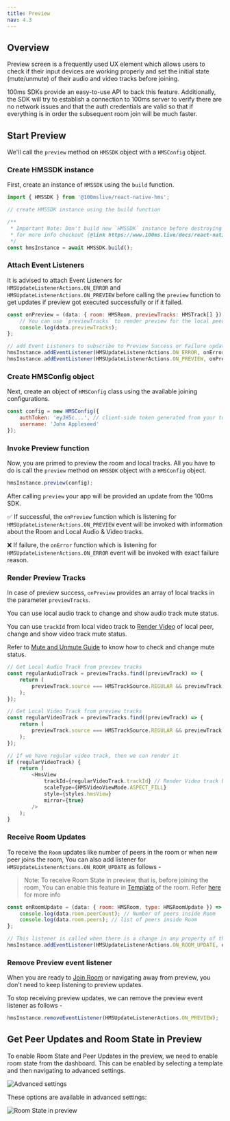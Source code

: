 ```yaml
---
title: Preview
nav: 4.3
---
```


## Overview

Preview screen is a frequently used UX element which allows users to check if their input devices are working properly and set the initial state (mute/unmute) of their audio and video tracks before joining.

100ms SDKs provide an easy-to-use API to back this feature.
Additionally, the SDK will try to establish a connection to 100ms server to verify there are no network issues and that the auth credentials are valid so that if everything is in order the subsequent room join will be much faster.

## Start Preview

We'll call the `preview` method on `HMSSDK` object with a `HMSConfig` object.

<div className="steps-container">

### Create HMSSDK instance

First, create an instance of `HMSSDK` using the `build` function.

```js
import { HMSSDK } from '@100mslive/react-native-hms';

// create HMSSDK instance using the build function

/**
 * Important Note: Don't build new `HMSSDK` instance before destroying the previous one.
 * for more info checkout {@link https://www.100ms.live/docs/react-native/v2/how--to-guides/install-the-sdk/hmssdk#what-does-destroy-method-do}
 */
const hmsInstance = await HMSSDK.build();
```

### Attach Event Listeners

It is advised to attach Event Listeners for `HMSUpdateListenerActions.ON_ERROR` and `HMSUpdateListenerActions.ON_PREVIEW` before calling the `preview` function to get updates if preview got executed successfully or if it failed.

```js
const onPreview = (data: { room: HMSRoom, previewTracks: HMSTrack[] }) => {
    // You can use `previewTracks` to render preview for the local peer
    console.log(data.previewTracks);
};

// add Event Listeners to subscribe to Preview Success or Failure updates
hmsInstance.addEventListener(HMSUpdateListenerActions.ON_ERROR, onError);
hmsInstance.addEventListener(HMSUpdateListenerActions.ON_PREVIEW, onPreview);
```

### Create HMSConfig object

Next, create an object of `HMSConfig` class using the available joining configurations.

```js
const config = new HMSConfig({
    authToken: 'eyJH5c...', // client-side token generated from your token service
    username: 'John Appleseed'
});
```

### Invoke Preview function

Now, you are primed to preview the room and local tracks. All you have to do is call the `preview` method on `HMSSDK` object with a `HMSConfig` object.

```js
hmsInstance.preview(config);
```

After calling `preview` your app will be provided an update from the 100ms SDK.

✅ If successful, the `onPreview` function which is listening for `HMSUpdateListenerActions.ON_PREVIEW` event will be invoked with information about the Room and Local Audio & Video tracks.

❌ If failure, the `onError` function which is listening for `HMSUpdateListenerActions.ON_ERROR` event will be invoked with exact failure reason.

### Render Preview Tracks

In case of preview success, `onPreview` provides an array of local tracks in the parameter `previewTracks`.

You can use local audio track to change and show audio track mute status.

You can use `trackId` from local video track to [Render Video](https://www.100ms.live/docs/react-native/v2/features/render-video) of local peer, change and show video track mute status.

Refer to [Mute and Unmute Guide](https://www.100ms.live/docs/react-native/v2/features/mute) to know how to check and change mute status.

```js
// Get Local Audio Track from preview tracks
const regularAudioTrack = previewTracks.find((previewTrack) => {
    return (
        previewTrack.source === HMSTrackSource.REGULAR && previewTrack.type === HMSTrackType.AUDIO
    );
});

// Get Local Video Track from preview tracks
const regularVideoTrack = previewTracks.find((previewTrack) => {
    return (
        previewTrack.source === HMSTrackSource.REGULAR && previewTrack.type === HMSTrackType.VIDEO
    );
});

// If we have regular video track, then we can render it
if (regularVideoTrack) {
    return (
        <HmsView
            trackId={regularVideoTrack.trackId} // Render Video track by using its' trackId
            scaleType={HMSVideoViewMode.ASPECT_FILL}
            style={styles.hmsView}
            mirror={true}
        />
    );
}
```

### Receive Room Updates

To receive the `Room` updates like number of peers in the room or when new peer joins the room, You can also add listener for `HMSUpdateListenerActions.ON_ROOM_UPDATE` as follows -

> Note: To receive Room State in preview, that is, before joining the room, You can enable this feature in [Template](https://www.100ms.live/docs/react-native/v2/foundation/templates-and-roles) of the room. Refer [here](#get-peer-updates-and-room-state-in-preview) for more info

```js
const onRoomUpdate = (data: { room: HMSRoom, type: HMSRoomUpdate }) => {
    console.log(data.room.peerCount); // Number of peers inside Room
    console.log(data.room.peers); // list of peers inside Room
};

// This listener is called when there is a change in any property of the Room
hmsInstance.addEventListener(HMSUpdateListenerActions.ON_ROOM_UPDATE, onRoomUpdate);
```

### Remove Preview event listener

When you are ready to [Join Room](https://www.100ms.live/docs/react-native/v2/features/join) or navigating away from preview, you don't need to keep listening to preview updates.

To stop receiving preview updates, we can remove the preview event listener as follows -

```js
hmsInstance.removeEventListener(HMSUpdateListenerActions.ON_PREVIEW);
```

</div>

## Get Peer Updates and Room State in Preview

To enable Room State and Peer Updates in the preview, we need to enable room state from the dashboard.
This can be enabled by selecting a template and then navigating to advanced settings.

![Advanced settings](/docs/v2/flutter-advanced-settings.png)

These options are available in advanced settings:

![Room State in preview](/docs/v2/flutter-room-state-in-preview.png)
